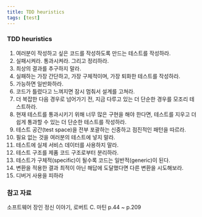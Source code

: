 ```yaml
---
title: TDD heuristics
tags: [test]
---
```


### TDD heuristics

1. 여러분이 작성하고 싶은 코드를 작성하도록 만드는 테스트를 작성하라.
2. 실패시켜라. 통과시켜라. 그리고 정리하라.
3. 최상의 결과를 추구하지 말라.
4. 실패하는 가장 간단하고, 가장 구체적이며, 가장 퇴화한 테스트를 작성하라.
5. 가능하면 일반화하라.
6. 코드가 틀렸다고 느껴지면 잠시 멈춰서 설계를 고쳐라.
7. 더 복잡한 다음 경우로 넘어가기 전, 지금 다루고 있는 더 단순한 경우를 모조리 테스트하라.
8. 현재 테스트를 통과시키기 위해 너무 많은 구현을 해야 한다면, 테스트를 지우고 더 쉽게 통과할 수 있는 더 단순한 테스트를 작성하라.
9. 테스트 공간(test space)을 전부 포괄하는 신중하고 점진적인 패턴을 따르라.
10. 필요 없는 것을 여러분의 테스트에 넣지 말라.
11. 테스트에 실제 서비스 데이터를 사용하지 말라.
12. 테스트 구조를 제품 코드 구조로부터 분리하라.
13. 테스트가 구체적(specific)이 될수록 코드는 일반적(generic)이 된다.
14. 변환을 적용한 결과 최적이 아닌 해답에 도달했다면 다른 변환을 시도해보라.
15. 디버거 사용을 피하라

### 참고 자료

소프트웨어 장인 정신 이야기, 로버트 C. 마틴 p.44 ~ p.209